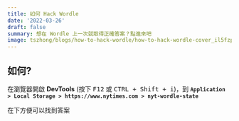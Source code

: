 ```yaml
---
title: 如何 Hack Wordle
date: '2022-03-26'
draft: false
summary: 想在 Wordle 上一次就取得正確答案？點進來吧
image: tszhong/blogs/how-to-hack-wordle/how-to-hack-wordle-cover_il5fzp
---
```


## 如何?

在瀏覽器開啟 **DevTools** (按下 <kbd>F12</kbd> 或 <kbd>CTRL + Shift + i</kbd>)，到 **`Application > Local Storage > https://www.nytimes.com > nyt-wordle-state`**

<CloudinaryImg
  mdx
  publicId="tszhong/blogs/how-to-hack-wordle/how-to-hack-wordle-1_eo4cut"
  width={1017}
  height={925}
  alt="How to hack wordle"
/>

在下方便可以找到答案

<CloudinaryImg
  mdx
  publicId="tszhong/blogs/how-to-hack-wordle/how-to-hack-wordle-2_rcrvfq"
  width={1017}
  height={925}
  alt="How to hack wordle"
/>
